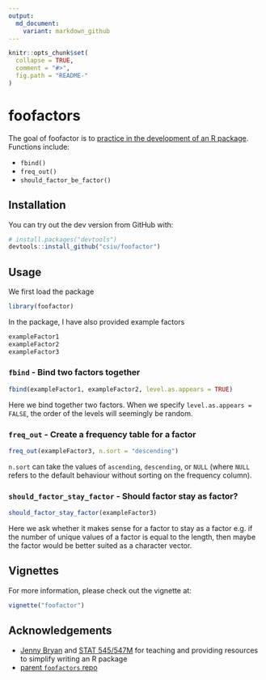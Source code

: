 ```yaml
---
output:
  md_document:
    variant: markdown_github
---
```

```r
knitr::opts_chunk$set(
  collapse = TRUE,
  comment = "#>",
  fig.path = "README-"
)
```

# foofactors
The goal of foofactor is to [practice in the development of an R package](http://stat545-ubc.github.io/packages00_index.html). Functions include:

- `fbind()`
- `freq_out()`
- `should_factor_be_factor()`

## Installation
You can try out the dev version from GitHub with:
```r
# install.packages("devtools")
devtools::install_github("csiu/foofactor")
```

## Usage
We first load the package
```r
library(foofactor)
```
In the package, I have also provided example factors
```r
exampleFactor1
exampleFactor2
exampleFactor3
```

### `fbind` - Bind two factors together
```r
fbind(exampleFactor1, exampleFactor2, level.as.appears = TRUE)
```
Here we bind together two factors. When we specify `level.as.appears = FALSE`, the order of the levels will seemingly be random. 

### `freq_out` - Create a frequency table for a factor
```r
freq_out(exampleFactor3, n.sort = "descending")
```
`n.sort` can take the values of `ascending`, `descending`, or `NULL` (where `NULL` refers to the default behaviour without sorting on the frequency column).

### `should_factor_stay_factor` - Should factor stay as factor?
```r
should_factor_stay_factor(exampleFactor3)
```
Here we ask whether it makes sense for a factor to stay as a factor e.g. if the number of unique values of a factor is equal to the length, then maybe the factor would be better suited as a character vector.

## Vignettes
For more information, please check out the vignette at:
```r
vignette("foofactor")
```

## Acknowledgements
- [Jenny Bryan](http://github.com/jennybc) and [STAT 545/547M](http://stat545-ubc.github.io/packages00_index.html) for teaching and providing resources to simplify writing an R package
- [parent `foofactors` repo](https://github.com/STAT545-UBC/foofactors)
